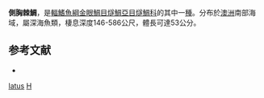 {{Speciesbox
| name = 側胸棘鯛
| image = Hoplostethus latus.jpg
| image_width = 
| status = NE
| status_system = IUCN3.1
| genus = Hoplostethus
| species = latus
| authority = [[McCulloch|McCulloch]], 1914
| synonyms = *''Hoplostethus mediterraneus latus''<br /><small>McCulloch, 1914</small>''
}}
'''側胸棘鯛'''，是[[輻鰭魚綱|輻鰭魚綱]][[金眼鯛目|金眼鯛目]][[燧鯛亞目|燧鯛亞目]][[燧鯛科|燧鯛科]]的其中一[[種|種]]。分布於[[澳洲|澳洲]]南部海域，屬深海魚類，棲息深度146-586公尺，體長可達53公分。

==参考文献==
*{{FishBase_species|genus=Hoplostethus latus|species=|year=2011|month=12}}
{{Taxonbar|from=Q2657810}}

[[Category:胸棘鯛屬|latus]]
[[Category:1914年描述的魚類|H]]